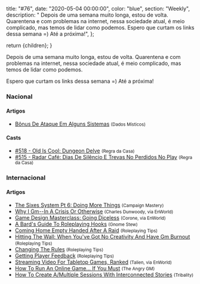 
  title: "#76",
  date: "2020-05-04 00:00:00",
  color: "blue",
  section: "Weekly",
  description:
    "    Depois de uma semana muito longa, estou de volta. Quarentena e com problemas na internet, nessa sociedade atual, é meio complicado, mas temos de lidar como podemos.    Espero que curtam os links dessa semana =) Até a próxima!",
};

  return <InternalLayout meta={meta}>{children}</InternalLayout>;
}

Depois de uma semana muito longa, estou de volta. Quarentena e com problemas na internet, nessa sociedade atual, é meio complicado, mas temos de lidar como podemos.

Espero que curtam os links dessa semana =) Até a próxima!

### Nacional

#### Artigos

- [Bônus De Ataque Em Alguns Sistemas] <small>(Dados Místicos)</small>

#### Casts

- [#518 - Old Is Cool: Dungeon Delve] <small>(Regra da Casa)</small>
- [#515 - Radar Café: Dias De Silêncio E Trevas No Perdidos No Play] <small>(Regra da Casa)</small>

### Internacional

#### Artigos

- [The Sixes System Pt 6: Doing More Things] <small>(Campaign Mastery)</small>
- [Why I Gm--In A Crisis Or Otherwise] <small>(Charles Dunwoody, via EnWorld)</small>
- [Game Design Masterclass: Going Diceless] <small>(Corone, via EnWorld)</small>
- [A Bard's Guide To Roleplaying Hooks] <small>(Gnome Stew)</small>
- [Coming Home Empty Handed After A Raid] <small>(Roleplaying Tips)</small>
- [Hitting The Wall: When You've Got No Creativity And Have Gm Burnout] <small>(Roleplaying Tips)</small>
- [Changing The Rules] <small>(Roleplaying Tips)</small>
- [Getting Player Feedback] <small>(Roleplaying Tips)</small>
- [Streaming Video For Tabletop Games, Ranked] <small>(Talien, via EnWorld)</small>
- [How To Run An Online Game… If You Must] <small>(The Angry GM)</small>
- [How To Create A/Multiple Sessions With Interconnected Stories] <small>(Tribality)</small>

[game design masterclass: going diceless]: https://www.enworld.org/threads/game-design-masterclass-going-diceless.670334/
[#518 - old is cool: dungeon delve]: https://regradacasa.podbean.com/e/518-old-is-cool-dungeon-delve/
[coming home empty handed after a raid]: https://www.roleplayingtips.com/players-characters/coming-home-empty-handed-after-a-raid/
[hitting the wall: when you've got no creativity and have gm burnout]: https://www.roleplayingtips.com/running-games/hitting-the-wall-when-youve-got-no-creativity-and-have-gm-burnout/
[why i gm--in a crisis or otherwise]: https://www.enworld.org/threads/why-i-gm-in-a-crisis-or-otherwise.671685/
[how to create a/multiple sessions with interconnected stories]: https://www.tribality.com/2020/04/29/how-to-create-a-multiple-sessions-with-interconnected-stories/
[#515 - radar café: dias de silêncio e trevas no perdidos no play]: https://regradacasa.podbean.com/e/515-radar-cafe-dias-de-silencio-e-trevas-no-perdidos-no-play/
[changing the rules]: https://www.roleplayingtips.com/rptn/changing-the-rules/
[getting player feedback]: https://www.roleplayingtips.com/rptn/getting-player-feedback/
[the sixes system pt 6: doing more things]: http://www.campaignmastery.com/blog/sixes-system-6-doing-more-things/
[a bard's guide to roleplaying hooks]: https://gnomestew.com/a-bards-guide-to-roleplaying-hooks/
[how to run an online game… if you must]: https://theangrygm.com/how-to-run-an-online-game/
[streaming video for tabletop games, ranked]: https://www.enworld.org/threads/streaming-video-for-tabletop-games-ranked.671682/
[bônus de ataque em alguns sistemas]: https://dadosmisticos.com/2020/05/02/bonus-de-ataque-em-alguns-sistemas/
